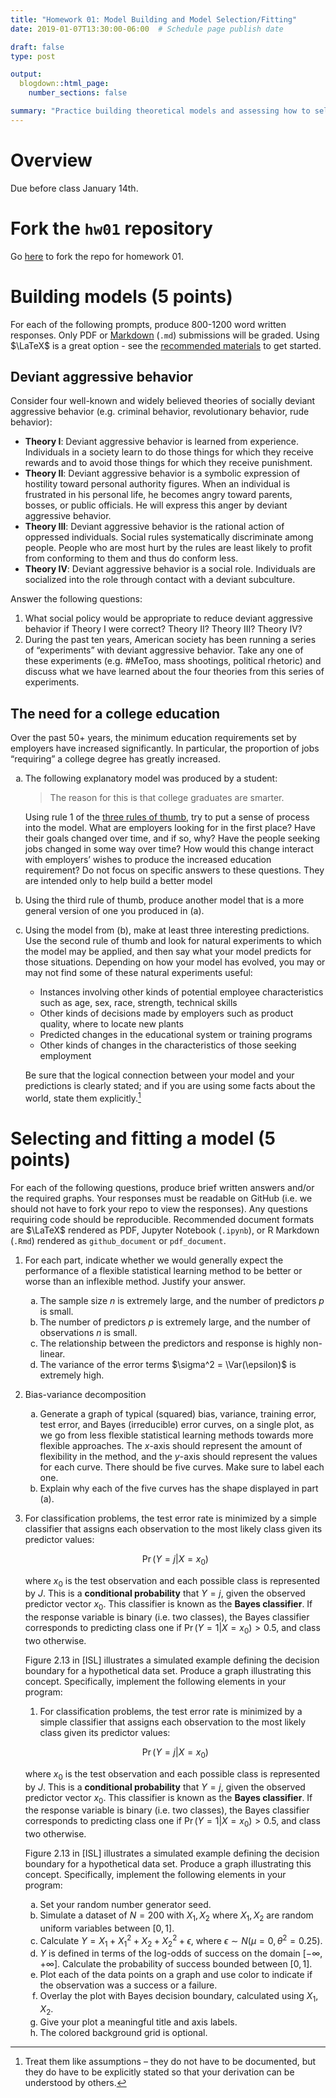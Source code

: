 ```yaml
---
title: "Homework 01: Model Building and Model Selection/Fitting"
date: 2019-01-07T13:30:00-06:00  # Schedule page publish date

draft: false
type: post

output:
  blogdown::html_page:
    number_sections: false

summary: "Practice building theoretical models and assessing how to select optimal statistical learning algorithms."
---
```


$$\newcommand{\E}{\mathrm{E}} \newcommand{\Var}{\mathrm{Var}} \newcommand{\Cov}{\mathrm{Cov}}$$

# Overview

Due before class January 14th.

# Fork the `hw01` repository

Go [here](https://github.com/css-model/hw01) to fork the repo for homework 01.

# Building models (5 points)

For each of the following prompts, produce 800-1200 word written responses. Only PDF or [Markdown](https://www.markdownguide.org/) (`.md`) submissions will be graded. Using $\LaTeX$ is a great option - see the [recommended materials](https://model.uchicago.edu/faq/#latex) to get started.

## Deviant aggressive behavior

Consider four well-known and widely believed theories of socially deviant aggressive behavior (e.g. criminal behavior, revolutionary behavior, rude behavior):

* **Theory I**: Deviant aggressive behavior is learned from experience. Individuals in a society learn to do those things for which they receive rewards and to avoid those things for which they receive punishment.
* **Theory II**: Deviant aggressive behavior is a symbolic expression of hostility toward personal authority figures. When an individual is frustrated in his personal life, he becomes angry toward parents, bosses, or public officials. He will express this anger by deviant aggressive behavior.
* **Theory III**: Deviant aggressive behavior is the rational action of oppressed individuals. Social rules systematically discriminate among people. People who are most hurt by the rules are least likely to profit from conforming to them and thus do conform less.
* **Theory IV**: Deviant aggressive behavior is a social role. Individuals are socialized into the role through contact with a deviant subculture.
    
Answer the following questions:
    
1. What social policy would be appropriate to reduce deviant aggressive behavior if Theory I were correct? Theory II? Theory III? Theory IV?
1. During the past ten years, American society has been running a series of "experiments" with deviant aggressive behavior. Take any one of these experiments (e.g. #MeToo, mass shootings, political rhetoric) and discuss what we have learned about the four theories from this series of experiments.

## The need for a college education

Over the past 50+ years, the minimum education requirements set by employers have increased significantly. In particular, the proportion of jobs "requiring" a college degree has greatly increased.

a. The following explanatory model was produced by a student:

    > The reason for this is that college graduates are smarter.
    
    Using rule 1 of the [three rules of thumb](https://model.uchicago.edu/notes/build-a-model/#three-rules-of-thumb-for-model-building), try to put a sense of process into the model. What are employers looking for in the first place? Have their goals changed over time, and if so, why? Have the people seeking jobs changed in some way over time? How would this change interact with employers' wishes to produce the increased education requirement? Do not focus on specific answers to these questions. They are intended only to help build a better model
a. Using the third rule of thumb, produce another model that is a more general version of one you produced in (a).
a. Using the model from (b), make at least three interesting predictions. Use the second rule of thumb and look for natural experiments to which the model may be applied, and then say what your model predicts for those situations. Depending on how your model has evolved, you may or may not find some of these natural experiments useful:
    * Instances involving other kinds of potential employee characteristics such as age, sex, race, strength, technical skills
    * Other kinds of decisions made by employers such as product quality, where to locate new plants
    * Predicted changes in the educational system or training programs
    * Other kinds of changes in the characteristics of those seeking employment
    
    Be sure that the logical connection between your model and your predictions is clearly stated; and if you are using some facts about the world, state them explicitly.^[Treat them like assumptions -- they do not have to be documented, but they do have to be explicitly stated so that your derivation can be understood by others.]

# Selecting and fitting a model (5 points)

For each of the following questions, produce brief written answers and/or the required graphs. Your responses must be readable on GitHub (i.e. we should not have to fork your repo to view the responses). Any questions requiring code should be reproducible. Recommended document formats are $\LaTeX$ rendered as PDF, Jupyter Notebook (`.ipynb`), or R Markdown (`.Rmd`) rendered as `github_document` or `pdf_document`.

1. For each part, indicate whether we would generally expect the performance of a flexible statistical learning method to be better or worse than an inflexible method. Justify your answer.
    a. The sample size $n$ is extremely large, and the number of predictors $p$ is small.
    a. The number of predictors $p$ is extremely large, and the number of observations $n$ is small.
    a. The relationship between the predictors and response is highly non-linear.
    a. The variance of the error terms $\sigma^2 = \Var(\epsilon)$ is extremely high.
1. Bias-variance decomposition
    a. Generate a graph of typical (squared) bias, variance, training error, test error, and Bayes (irreducible) error curves, on a single plot, as we go from less flexible statistical learning methods towards more flexible approaches. The $x$-axis should represent the amount of flexibility in the method, and the $y$-axis should represent the values for each curve. There should be five curves. Make sure to label each one.
    a. Explain why each of the five curves has the shape displayed in part (a).
1. For classification problems, the test error rate is minimized by a simple classifier that assigns each observation to the most likely class given its predictor values:

    $$\Pr(Y = j | X = x_0)$$
    
    where $x_0$ is the test observation and each possible class is represented by $J$. This is a **conditional probability** that $Y = j$, given the observed predictor vector $x_0$. This classifier is known as the **Bayes classifier**. If the response variable is binary (i.e. two classes), the Bayes classifier corresponds to predicting class one if $\Pr(Y = 1 | X = x_0) > 0.5$, and class two otherwise.
    
    Figure 2.13 in [ISL] illustrates a simulated example defining the decision boundary for a hypothetical data set. Produce a graph illustrating this concept. Specifically, implement the following elements in your program:
    
    1. For classification problems, the test error rate is minimized by a simple classifier that assigns each observation to the most likely class given its predictor values:

    $$\Pr(Y = j | X = x_0)$$
    
    where $x_0$ is the test observation and each possible class is represented by $J$. This is a **conditional probability** that $Y = j$, given the observed predictor vector $x_0$. This classifier is known as the **Bayes classifier**. If the response variable is binary (i.e. two classes), the Bayes classifier corresponds to predicting class one if $\Pr(Y = 1 | X = x_0) > 0.5$, and class two otherwise.
    
    Figure 2.13 in [ISL] illustrates a simulated example defining the decision boundary for a hypothetical data set. Produce a graph illustrating this concept. Specifically, implement the following elements in your program:
    
    a. Set your random number generator seed.
    a. Simulate a dataset of $N = 200$ with $X_1, X_2$ where $X_1, X_2$ are random uniform variables between $[0,1]$.
    a. Calculate $Y = X_1 + X_1^2 + X_2 + X_2^2 + \epsilon$, where $\epsilon \sim N(\mu = 0, \theta^2 = 0.25)$.
    a. $Y$ is defined in terms of the log-odds of success on the domain $[-\infty, +\infty]$. Calculate the probability of success bounded between $[0,1]$.
    a. Plot each of the data points on a graph and use color to indicate if the observation was a success or a failure.
    a. Overlay the plot with Bayes decision boundary, calculated using $X_1, X_2$.
    a. Give your plot a meaningful title and axis labels.
    a. The colored background grid is optional.
